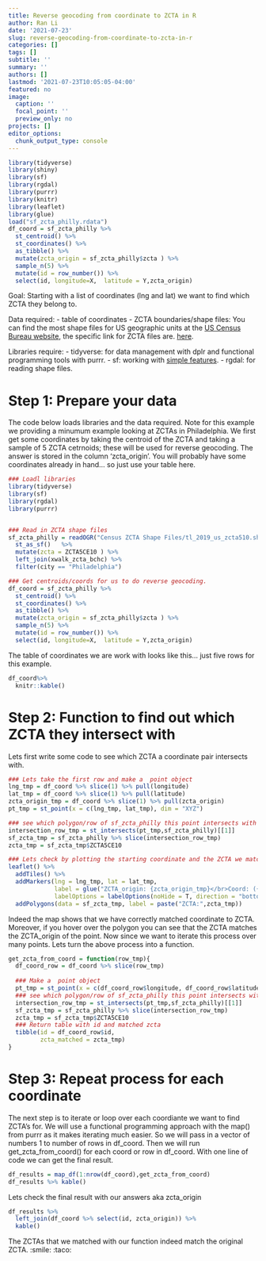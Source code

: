 ```yaml
---
title: Reverse geocoding from coordinate to ZCTA in R
author: Ran Li
date: '2021-07-23'
slug: reverse-geocoding-from-coordinate-to-zcta-in-r
categories: []
tags: []
subtitle: ''
summary: ''
authors: []
lastmod: '2021-07-23T10:05:05-04:00'
featured: no
image:
  caption: ''
  focal_point: ''
  preview_only: no
projects: []
editor_options: 
  chunk_output_type: console
---
```


```r
library(tidyverse)
library(shiny)
library(sf)
library(rgdal)
library(purrr)
library(knitr)
library(leaflet)
library(glue)
load("sf_zcta_philly.rdata")
df_coord = sf_zcta_philly %>% 
  st_centroid() %>% 
  st_coordinates() %>% 
  as_tibble() %>% 
  mutate(zcta_origin = sf_zcta_philly$zcta ) %>% 
  sample_n(5) %>% 
  mutate(id = row_number()) %>% 
  select(id, longitude=X,  latitude = Y,zcta_origin)  

```

Goal: Starting with a list of coordinates (lng and lat) we want to find which ZCTA they belong to.

Data required:
- table of coordinates 
- ZCTA boundaries/shape files: You can find the most shape files for US geographic units at the [US Census Bureau website](https://www.census.gov/geographies/mapping-files/time-series/geo/tiger-line-file.html), the specific link for ZCTA files are. [here](https://www2.census.gov/geo/tiger/TIGER2019/ZCTA5/).


Libraries require:
- tidyverse: for data management with dplr and functional programming tools with purrr.
- sf: working with [simple features](https://r-spatial.github.io/sf/).
- rgdal: for reading shape files.



# Step 1: Prepare your data

The code below loads libraries and the data required. Note for this example we providing a minumum example looking at ZCTAs in Philadelphia. We first get some coordinates by taking the centroid of the ZCTA and taking a sample of 5 ZCTA cetrnoids; these will be used for reverse geocoding. The answer is stored in the column 'zcta_origin'. You will probably have some coordinates already in hand... so just use your table here.

```r
### Loadl libraries
library(tidyverse)
library(sf)
library(rgdal)
library(purrr)


### Read in ZCTA shape files
sf_zcta_philly = readOGR("Census ZCTA Shape Files/tl_2019_us_zcta510.shp") %>%
  st_as_sf()   %>% 
  mutate(zcta = ZCTA5CE10 ) %>% 
  left_join(xwalk_zcta_bchc) %>% 
  filter(city == "Philadelphia")

### Get centroids/coords for us to do reverse geocoding. 
df_coord = sf_zcta_philly %>% 
  st_centroid() %>% 
  st_coordinates() %>% 
  as_tibble() %>% 
  mutate(zcta_origin = sf_zcta_philly$zcta ) %>% 
  sample_n(5) %>% 
  mutate(id = row_number()) %>% 
  select(id, longitude=X,  latitude = Y,zcta_origin)  

```

The table of coordinates we are work with looks like this... just five rows for this example. 

```r
df_coord%>% 
  knitr::kable()
```

# Step 2: Function to find out which ZCTA they intersect with

Lets first write some code to see which ZCTA a coordinate pair intersects with. 

```r

### Lets take the first row and make a  point object
lng_tmp = df_coord %>% slice(1) %>% pull(longitude)
lat_tmp = df_coord %>% slice(1) %>% pull(latitude)
zcta_origin_tmp = df_coord %>% slice(1) %>% pull(zcta_origin)
pt_tmp = st_point(x = c(lng_tmp, lat_tmp), dim = "XYZ")

### see which polygon/row of sf_zcta_philly this point intersects with
intersection_row_tmp = st_intersects(pt_tmp,sf_zcta_philly)[[1]]
sf_zcta_tmp = sf_zcta_philly %>% slice(intersection_row_tmp)
zcta_tmp = sf_zcta_tmp$ZCTA5CE10

### Lets check by plotting the starting coordinate and the ZCTA we matched
leaflet() %>% 
  addTiles() %>% 
  addMarkers(lng = lng_tmp, lat = lat_tmp,  
             label = glue("ZCTA_origin: {zcta_origin_tmp}</br>Coord: ({round(lng_tmp,2)}, {round(lat_tmp,2)})") %>% HTML(),
             labelOptions = labelOptions(noHide = T, direction = "bottom")) %>% 
  addPolygons(data = sf_zcta_tmp, label = paste("ZCTA:",zcta_tmp))

```

Indeed the map shows that we have correctly matched coordinate to ZCTA. Moreover, if you hover over the polygon you can see that the ZCTA matches the ZCTA_origin of the point. Now since we want to iterate this process over many points. Lets turn the above process into a function. 

```r
get_zcta_from_coord = function(row_tmp){
  df_coord_row = df_coord %>% slice(row_tmp)
 
  ### Make a  point object
  pt_tmp = st_point(x = c(df_coord_row$longitude, df_coord_row$latitude), dim = "XYZ")
  ### see which polygon/row of sf_zcta_philly this point intersects with
  intersection_row_tmp = st_intersects(pt_tmp,sf_zcta_philly)[[1]]
  sf_zcta_tmp = sf_zcta_philly %>% slice(intersection_row_tmp)
  zcta_tmp = sf_zcta_tmp$ZCTA5CE10
  ### Return table with id and matched zcta
  tibble(id = df_coord_row$id, 
         zcta_matched = zcta_tmp)
}

```

# Step 3: Repeat process for each coordinate 

The next step is to iterate or loop over each coordiante we want to find ZCTA's for. We will use a functional programming approach with the map() from purrr as it makes iterating much easier. So we will pass in a vector of numbers 1 to number of rows in df_coord. Then we will run get_zcta_from_coord() for each coord or row in df_coord. With one line of code we can get the final result. 

```r
df_results = map_df(1:nrow(df_coord),get_zcta_from_coord)
df_results %>% kable()
```

Lets check the final result with our answers aka zcta_origin


```r
df_results %>%
  left_join(df_coord %>% select(id, zcta_origin)) %>% 
  kable()
```

The ZCTAs that we matched with our function indeed match the original ZCTA. :smile: :taco:

                 
                 